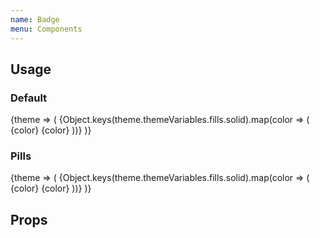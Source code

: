 ```yaml
---
name: Badge
menu: Components
---
```



## Usage

### Default

<Playground>
  <ThemeConsumer>
    {theme => (
      <Box>
        {Object.keys(theme.themeVariables.fills.solid).map(color => (
          <Box key={color}>
            <Badge color={color}>{color}</Badge>
            <Badge color={color} isSolid>
              {color}
            </Badge>
          </Box>
        ))}
      </Box>
    )}
  </ThemeConsumer>
</Playground>

### Pills

<Playground>
  <ThemeConsumer>
    {theme => (
      <Box>
        {Object.keys(theme.themeVariables.fills.solid).map(color => (
          <Box key={color}>
            <Badge shape="pill" color={color}>
              {color}
            </Badge>
            <Badge shape="pill" color={color} isSolid>
              {color}
            </Badge>
          </Box>
        ))}
      </Box>
    )}
  </ThemeConsumer>
</Playground>

## Props

<PropsTable of={Badge} />
